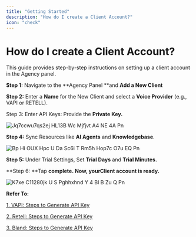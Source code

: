 ```yaml
---
title: "Getting Started"
description: "How do I create a Client Account?"
icon: "check"
---
```


# **How do I create a Client Account?**

This guide provides step-by-step instructions on setting up a client account in the Agency panel.

**Step 1:** Navigate to the \*\*Agency Panel \*\*and **Add a New Client**

**Step 2:** Enter a **Name** for the New Client and select a **Voice Provider** (e.g., VAPI or RETELL). 

Step 3: Enter API Keys: Provide the **Private Key.**

![Jq7ccwu7qs2ej HL13B Wc Mjfjvt A4 NE 4A Pn](/images/Jq7ccwu7qs2ejHL13BWcMjfjvtA4-NE_4A.png)

**Step 4:** Sync Resources like **AI Agents** and **Knowledgebase**.

![Bp Hi OUX Hpc U Da Sc6i T Rm5h Hop7c O7u EQ Pn](/images/-bpHiOUXHpcUDaSC6iT_RM5hHop7cO7uEQ.png)

**Step 5:** Under Trial Settings, Set **Trial Days** and **Trial Minutes.**

\*\*Step 6: \*\*Tap ****complete. Now, yourClient account is ready.**** 

![K7xe C11280jk U S Pghhxhnd Y 4 Bl B Zu Q Pn](/images/k7xe-C11280jkU_sPghhxhndY-4_blBZuQ.png)

**Refer To:**

[1. VAPI: Steps to Generate API Key](https://support.voicemetrics.ai/a/solutions/articles/1070000118504)

[2. Retell: Steps to Generate API Key](https://support.voicemetrics.ai/a/solutions/articles/1070000118699)

[3. Bland: Steps to Generate API Key](https://support.voicemetrics.ai/a/solutions/articles/1070000118506)